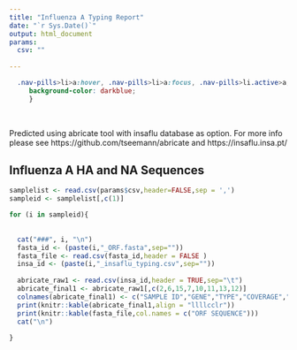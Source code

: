 ---
title: "Influenza A Typing Report" 
date: "`r Sys.Date()`"
output: html_document
params:
  csv: ""
  
---

```{css, echo = FALSE}
  .nav-pills>li>a:hover, .nav-pills>li>a:focus, .nav-pills>li.active>a,     .nav-pills>li.active>a:hover, .nav-pills>li.active>a:focus{
     background-color: darkblue;
     }
```

<br>

Predicted using abricate tool with insaflu database as option. For more info please see https://github.com/tseemann/abricate and https://insaflu.insa.pt/

## Influenza A HA and NA Sequences {.tabset .tabset-pills}
```{r, results='asis',echo=FALSE}
samplelist <- read.csv(params$csv,header=FALSE,sep = ',')
sampleid <- samplelist[,c(1)]

for (i in sampleid){
  
  
  cat("###", i, "\n")
  fasta_id <- (paste(i,"_ORF.fasta",sep=""))
  fasta_file <- read.csv(fasta_id,header = FALSE )
  insa_id <- (paste(i,"_insaflu_typing.csv",sep=""))
  
  abricate_raw1 <- read.csv(insa_id,header = TRUE,sep="\t")
  abricate_final1 <- abricate_raw1[,c(2,6,15,7,10,11,13,12)]
  colnames(abricate_final1) <- c("SAMPLE ID","GENE","TYPE","COVERAGE","%COVERAGE","%IDENTITY","MATCH","DATABASE")
  print(knitr::kable(abricate_final1,align = "llllcclr"))
  print(knitr::kable(fasta_file,col.names = c("ORF SEQUENCE")))
  cat("\n")
  
}
```
<br>
